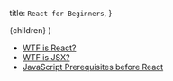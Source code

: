   title: `React for Beginners`,
}

  <UltimateGuide frontMatter={meta}>{children}</UltimateGuide>
)

- [WTF is React?](/learn/react/beginners/wtf-is-react)
- [WTF is JSX?](/learn/react/beginners/wtf-is-jsx)
- [JavaScript Prerequisites before React](/learn/react/beginners/js-before-react)
